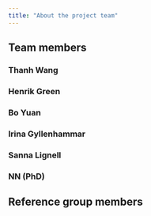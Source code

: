 ```yaml
---
title: "About the project team"
---
```


## Team members

### Thanh Wang

### Henrik Green

### Bo Yuan

### Irina Gyllenhammar

### Sanna Lignell

### NN (PhD)

 
## Reference group members
